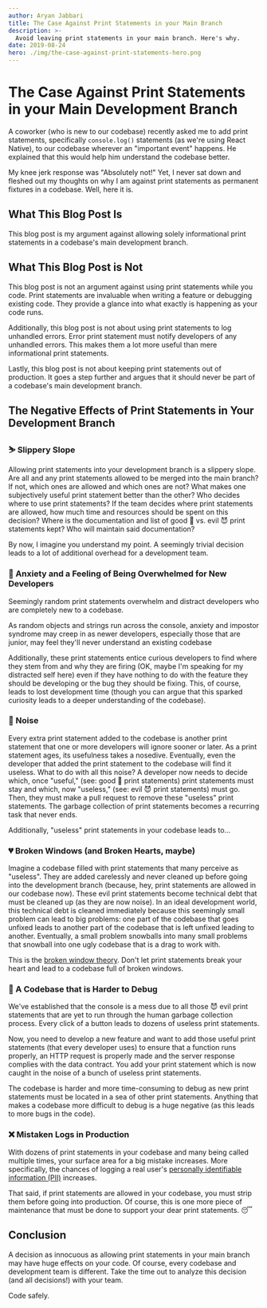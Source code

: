```yaml
---
author: Aryan Jabbari
title: The Case Against Print Statements in your Main Branch
description: >-
  Avoid leaving print statements in your main branch. Here's why.
date: 2019-08-24
hero: ./img/the-case-against-print-statements-hero.png
---
```


# The Case Against Print Statements in your Main Development Branch

A coworker (who is new to our codebase) recently asked me to add print statements, specifically `console.log()` statements (as we're using React Native), to our codebase wherever an "important event" happens. He explained that this would help him understand the codebase better.

My knee jerk response was "Absolutely not!" Yet, I never sat down and fleshed out my thoughts on why I am against print statements as permanent fixtures in a codebase. Well, here it is.

## What This Blog Post Is
This blog post is my argument against allowing solely informational print statements in a codebase's main development branch.

## What This Blog Post is Not
This blog post is not an argument against using print statements while you code. Print statements are invaluable when writing a feature or debugging existing code. They provide a glance into what exactly is happening as your code runs.

Additionally, this blog post is not about using print statements to log unhandled errors. Error print statement must notify developers of any unhandled errors. This makes them a lot more useful than mere informational print statements.

Lastly, this blog post is not about keeping print statements out of production. It goes a step further and argues that it should never be part of a codebase's main development branch.

## The Negative Effects of Print Statements in Your Development Branch

### ⛷️ Slippery Slope
Allowing print statements into your development branch is a slippery slope. Are all and any print statements allowed to be merged into the main branch? If not, which ones are allowed and which ones are not? What makes one subjectively useful print statement better than the other? Who decides where to use print statements? If the team decides where print statements are allowed, how much time and resources should be spent on this decision? Where is the documentation and list of good 👼 vs. evil 😈 print statements kept? Who will maintain said documentation?

By now, I imagine you understand my point. A seemingly trivial decision leads to a lot of additional overhead for a development team.

### 🤯 Anxiety and a Feeling of Being Overwhelmed for New Developers
Seemingly random print statements overwhelm and distract developers who are completely new to a codebase.

As random objects and strings run across the console, anxiety and impostor syndrome may creep in as newer developers, especially those that are junior, may feel they'll never understand an existing codebase

Additionally, these print statements entice curious developers to find where they stem from and why they are firing (OK, maybe I'm speaking for my distracted self here) even if they have nothing to do with the feature they should be developing or the bug they should be fixing. This, of course, leads to lost development time (though you can argue that this sparked curiosity leads to a deeper understanding of the codebase).

### 🙉 Noise
Every extra print statement added to the codebase is another print statement that one or more developers will ignore sooner or later. As a print statement ages, its usefulness takes a nosedive. Eventually, even the developer that added the print statement to the codebase will find it useless. What to do with all this noise? A developer now needs to decide which, once "useful," (see: good 👼 print statements) print statements must stay and which, now "useless," (see: evil 😈 print statements) must go. Then, they must make a pull request to remove these "useless" print statements. The garbage collection of print statements becomes a recurring task that never ends.

Additionally, "useless" print statements in your codebase leads to...

### 💔 Broken Windows (and Broken Hearts, maybe)
Imagine a codebase filled with print statements that many perceive as "useless". They are added carelessly and never cleaned up before going into the development branch (because, hey, print statements are allowed in our codebase now). These evil print statements become technical debt that must be cleaned up (as they are now noise). In an ideal development world, this technical debt is cleaned immediately because this seemingly small problem can lead to big problems: one part of the codebase that goes unfixed leads to another part of the codebase that is left unfixed leading to another. Eventually, a small problem snowballs into many small problems that snowball into one ugly codebase that is a drag to work with.

This is the [broken window theory](https://www.artima.com/intv/fixit2.html). Don't let print statements break your heart and lead to a codebase full of broken windows.

### 🐛 A Codebase that is Harder to Debug
We've established that the console is a mess due to all those 😈 evil print statements that are yet to run through the human garbage collection process. Every click of a button leads to dozens of useless print statements.

Now, you need to develop a new feature and want to add those useful print statements (that every developer uses) to ensure that a function runs properly, an HTTP request is properly made and the server response complies with the data contract. You add your print statement which is now caught in the noise of a bunch of useless print statements.

The codebase is harder and more time-consuming to debug as new print statements must be located in a sea of other print statements. Anything that makes a codebase more difficult to debug is a huge negative (as this leads to more bugs in the code).

### ❌ Mistaken Logs in Production
With dozens of print statements in your codebase and many being called multiple times, your surface area for a big mistake increases. More specifically, the chances of logging a real user's [personally identifiable information (PII)](https://en.wikipedia.org/wiki/Personal_data) increases.

That said, if print statements are allowed in your codebase, you must strip them before going into production. Of course, this is one more piece of maintenance that must be done to support your dear print statements. 😴

## Conclusion
A decision as innocuous as allowing print statements in your main branch may have huge effects on your code. Of course, every codebase and development team is different. Take the time out to analyze this decision (and all decisions!) with your team.

Code safely.
